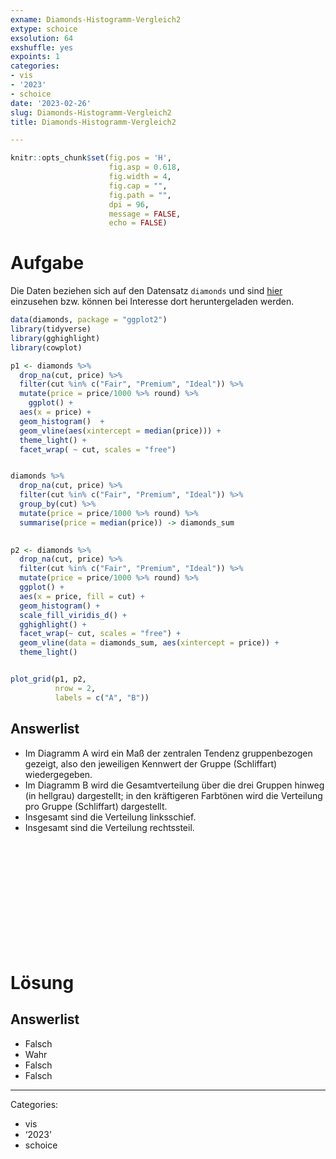 ```yaml
---
exname: Diamonds-Histogramm-Vergleich2
extype: schoice
exsolution: 64
exshuffle: yes
expoints: 1
categories:
- vis
- '2023'
- schoice
date: '2023-02-26'
slug: Diamonds-Histogramm-Vergleich2
title: Diamonds-Histogramm-Vergleich2

---
```






```r
knitr::opts_chunk$set(fig.pos = 'H',
                      fig.asp = 0.618,
                      fig.width = 4,
                      fig.cap = "", 
                      fig.path = "",
                      dpi = 96,
                      message = FALSE,
                      echo = FALSE)
```










# Aufgabe



Die Daten beziehen sich auf den Datensatz `diamonds` und sind [hier](https://ggplot2.tidyverse.org/reference/diamonds.html) einzusehen bzw. können bei Interesse dort heruntergeladen werden.

```r
data(diamonds, package = "ggplot2")
library(tidyverse)
library(gghighlight)
library(cowplot)

p1 <- diamonds %>% 
  drop_na(cut, price) %>% 
  filter(cut %in% c("Fair", "Premium", "Ideal")) %>% 
  mutate(price = price/1000 %>% round) %>% 
    ggplot() +
  aes(x = price) +
  geom_histogram()  +
  geom_vline(aes(xintercept = median(price))) +
  theme_light() +
  facet_wrap( ~ cut, scales = "free")


diamonds %>% 
  drop_na(cut, price) %>% 
  filter(cut %in% c("Fair", "Premium", "Ideal")) %>%
  group_by(cut) %>% 
  mutate(price = price/1000 %>% round) %>% 
  summarise(price = median(price)) -> diamonds_sum

    
p2 <- diamonds %>% 
  drop_na(cut, price) %>% 
  filter(cut %in% c("Fair", "Premium", "Ideal")) %>% 
  mutate(price = price/1000 %>% round) %>% 
  ggplot() +
  aes(x = price, fill = cut) +
  geom_histogram() +
  scale_fill_viridis_d() +
  gghighlight() + 
  facet_wrap(~ cut, scales = "free") +
  geom_vline(data = diamonds_sum, aes(xintercept = price)) +
  theme_light()


plot_grid(p1, p2,
          nrow = 2,
          labels = c("A", "B"))

```



Answerlist
----------
* Im Diagramm A wird ein Maß der zentralen Tendenz gruppenbezogen gezeigt, also den jeweiligen Kennwert der Gruppe (Schliffart) wiedergegeben.
* Im Diagramm B wird die Gesamtverteilung über die drei Gruppen hinweg (in hellgrau) dargestellt; in den kräftigeren Farbtönen wird die Verteilung pro Gruppe (Schliffart) dargestellt.
* Insgesamt sind die Verteilung linksschief.
* Insgesamt sind die Verteilung rechtssteil.




</br>
</br>
</br>
</br>
</br>
</br>
</br>
</br>
</br>
</br>

# Lösung


Answerlist
----------
* Falsch
* Wahr
* Falsch
* Falsch







---

Categories: 

- vis
- '2023'
- schoice

